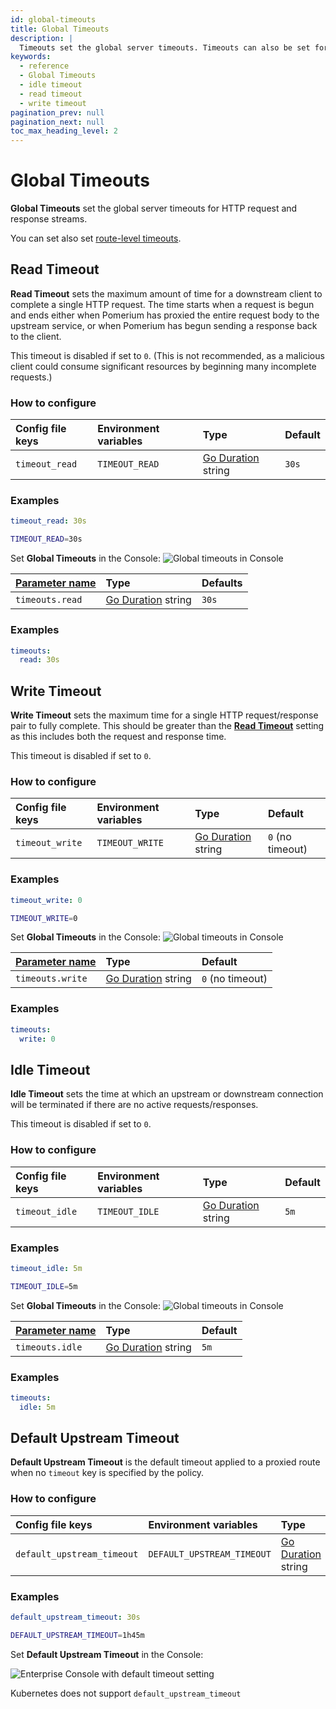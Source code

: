 ```yaml
---
id: global-timeouts
title: Global Timeouts
description: |
  Timeouts set the global server timeouts. Timeouts can also be set for individual routes.
keywords:
  - reference
  - Global Timeouts
  - idle timeout
  - read timeout
  - write timeout
pagination_prev: null
pagination_next: null
toc_max_heading_level: 2
---
```



# Global Timeouts

**Global Timeouts** set the global server timeouts for HTTP request and response streams.

You can set also set [route-level timeouts](/docs/reference/routes/timeouts).

## Read Timeout

**Read Timeout** sets the maximum amount of time for a downstream client to complete a single HTTP request. The time starts when a request is begun and ends either when Pomerium has proxied the entire request body to the upstream service, or when Pomerium has begun sending a response back to the client.

This timeout is disabled if set to `0`. (This is not recommended, as a malicious client could consume significant resources by beginning many incomplete requests.)

### How to configure

<Tabs>
<TabItem value="Core" label="Core">

| **Config file keys** | **Environment variables** | **Type** | **Default** |
| :-- | :-- | :-- | :-- |
| `timeout_read` | `TIMEOUT_READ` | [Go Duration] string | `30s` |

### Examples

```yaml
timeout_read: 30s
```

```bash
TIMEOUT_READ=30s
```

</TabItem>
<TabItem value="Enterprise" label="Enterprise">

Set **Global Timeouts** in the Console: ![Global timeouts in Console](./img/timeouts/timeouts-default.png)

</TabItem>
<TabItem value="Kubernetes" label="Kubernetes">

| **[Parameter name](/docs/deploy/k8s//reference#timeouts)** | **Type** | **Defaults** |
| :-- | :-- | :-- |
| `timeouts.read` | [Go Duration] string | `30s` |

### Examples

```yaml
timeouts:
  read: 30s
```

</TabItem>
</Tabs>

## Write Timeout

**Write Timeout** sets the maximum time for a single HTTP request/response pair to fully complete. This should be greater than the [**Read Timeout**](#read-timeout) setting as this includes both the request and response time.

This timeout is disabled if set to `0`.

### How to configure

<Tabs>
<TabItem value="Core" label="Core">

| **Config file keys** | **Environment variables** | **Type** | **Default** |
| :-- | :-- | :-- | :-- |
| `timeout_write` | `TIMEOUT_WRITE` | [Go Duration] string | `0` (no timeout) |

### Examples

```yaml
timeout_write: 0
```

```bash
TIMEOUT_WRITE=0
```

</TabItem>
<TabItem value="Enterprise" label="Enterprise">

Set **Global Timeouts** in the Console: ![Global timeouts in Console](./img/timeouts/timeouts-default.png)

</TabItem>
<TabItem value="Kubernetes" label="Kubernetes">

| **[Parameter name](/docs/deploy/k8s//reference#timeouts)** | **Type** | **Default** |
| :-- | :-- | :-- |
| `timeouts.write` | [Go Duration] string | `0` (no timeout) |

### Examples

```yaml
timeouts:
  write: 0
```

</TabItem>
</Tabs>

## Idle Timeout

**Idle Timeout** sets the time at which an upstream or downstream connection will be terminated if there are no active requests/responses.

This timeout is disabled if set to `0`.

### How to configure

<Tabs>
<TabItem value="Core" label="Core">

| **Config file keys** | **Environment variables** | **Type** | **Default** |
| :-- | :-- | :-- | :-- |
| `timeout_idle` | `TIMEOUT_IDLE` | [Go Duration] string | `5m` |

### Examples

```yaml
timeout_idle: 5m
```

```bash
TIMEOUT_IDLE=5m
```

</TabItem>
<TabItem value="Enterprise" label="Enterprise">

Set **Global Timeouts** in the Console: ![Global timeouts in Console](./img/timeouts/timeouts-default.png)

</TabItem>
<TabItem value="Kubernetes" label="Kubernetes">

| **[Parameter name](/docs/deploy/k8s//reference#timeouts)** | **Type** | **Default** |
| :-- | :-- | :-- |
| `timeouts.idle` | [Go Duration] string | `5m` |

### Examples

```yaml
timeouts:
  idle: 5m
```

</TabItem>
</Tabs>

## Default Upstream Timeout

**Default Upstream Timeout** is the default timeout applied to a proxied route when no `timeout` key is specified by the policy.

### How to configure

<Tabs>
<TabItem value="Core" label="Core">

| **Config file keys** | **Environment variables** | **Type** | **Default** |
| :-- | :-- | :-- | :-- |
| `default_upstream_timeout` | `DEFAULT_UPSTREAM_TIMEOUT` | [Go Duration] string | `30s` |

### Examples

```yaml
default_upstream_timeout: 30s
```

```bash
DEFAULT_UPSTREAM_TIMEOUT=1h45m
```

</TabItem>
<TabItem value="Enterprise" label="Enterprise">

Set **Default Upstream Timeout** in the Console:

![Enterprise Console with default timeout setting](./img/timeouts/default-upstream-timeout.png)

</TabItem>
<TabItem value="Kubernetes" label="Kubernetes">

Kubernetes does not support `default_upstream_timeout`

</TabItem>
</Tabs>

[go duration]: https://golang.org/pkg/time/#Duration.String

